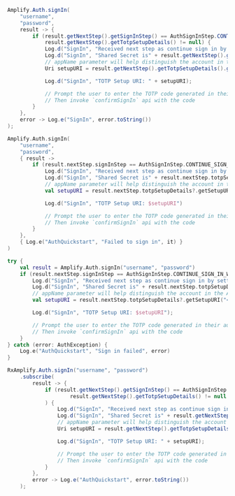 <BlockSwitcher>
<Block name="Java">

```java
Amplify.Auth.signIn(
    "username",
    "password",
    result -> {
        if (result.getNextStep().getSignInStep() == AuthSignInStep.CONTINUE_SIGN_IN_WITH_TOTP_SETUP &&
            result.getNextStep().getTotpSetupDetails() != null) {
            Log.d("SignIn", "Received next step as continue sign in by setting up TOTP");
            Log.d("SignIn", "Shared Secret is" + result.getNextStep().getTotpSetupDetails().getSharedSecret());
            // appName parameter will help distinguish the account in the Authenticator app
            Uri setupURI = result.getNextStep().getTotpSetupDetails().getSetupURI("<Your_App_Name>");

            Log.d("SignIn", "TOTP Setup URI: " + setupURI);

            // Prompt the user to enter the TOTP code generated in their authenticator app
            // Then invoke `confirmSignIn` api with the code
        }
    },
    error -> Log.e("SignIn", error.toString())
);
```

</Block>
<Block name="Kotlin - Callbacks">

```kotlin
Amplify.Auth.signIn(
    "username", 
    "password",
    { result ->
        if (result.nextStep.signInStep == AuthSignInStep.CONTINUE_SIGN_IN_WITH_TOTP_SETUP) {
            Log.d("SignIn", "Received next step as continue sign in by setting up TOTP")
            Log.d("SignIn", "Shared Secret is" + result.nextStep.totpSetupDetails?.sharedSecret)
            // appName parameter will help distinguish the account in the Authenticator app
            val setupURI = result.nextStep.totpSetupDetails?.getSetupURI("<Your_App_Name>>")

            Log.d("SignIn", "TOTP Setup URI: $setupURI")

            // Prompt the user to enter the TOTP code generated in their authenticator app
            // Then invoke `confirmSignIn` api with the code
        }
    },
    { Log.e("AuthQuickstart", "Failed to sign in", it) }
)
```

</Block>
<Block name="Kotlin - Coroutines">

```kotlin
try {
    val result = Amplify.Auth.signIn("username", "password")
    if (result.nextStep.signInStep == AuthSignInStep.CONTINUE_SIGN_IN_WITH_TOTP_SETUP) {
        Log.d("SignIn", "Received next step as continue sign in by setting up TOTP")
        Log.d("SignIn", "Shared Secret is" + result.nextStep.totpSetupDetails?.sharedSecret)
        // appName parameter will help distinguish the account in the Authenticator app
        val setupURI = result.nextStep.totpSetupDetails?.getSetupURI("<Your_App_Name>>")

        Log.d("SignIn", "TOTP Setup URI: $setupURI");

        // Prompt the user to enter the TOTP code generated in their authenticator app
        // Then invoke `confirmSignIn` api with the code
    }
} catch (error: AuthException) {
    Log.e("AuthQuickstart", "Sign in failed", error)
}
```

</Block>
<Block name="RxJava">

```java
RxAmplify.Auth.signIn("username", "password")
    .subscribe(
        result -> {
            if (result.getNextStep().getSignInStep() == AuthSignInStep.CONTINUE_SIGN_IN_WITH_TOTP_SETUP &&
                    result.getNextStep().getTotpSetupDetails() != null
            ) {
                Log.d("SignIn", "Received next step as continue sign in by setting up TOTP");
                Log.d("SignIn", "Shared Secret is" + result.getNextStep().getTotpSetupDetails().getSharedSecret());
                // appName parameter will help distinguish the account in the Authenticator app
                Uri setupURI = result.getNextStep().getTotpSetupDetails().getSetupURI("<Your_App_Name>");

                Log.d("SignIn", "TOTP Setup URI: " + setupURI);

                // Prompt the user to enter the TOTP code generated in their authenticator app
                // Then invoke `confirmSignIn` api with the code
            }
        },
        error -> Log.e("AuthQuickstart", error.toString())
    );
```

</Block>
</BlockSwitcher>
